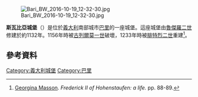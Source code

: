 [[Image:Bari_BW_2016-10-19_12-32-30.jpg|thumb]]

'''斯瓦比亞城堡'''（{{lang-it|Castello Normanno-Svevo}}）是位於[[義大利|義大利]]南部城市[[巴里|巴里]]的一座城堡。這座城堡由[[魯傑羅二世_(西西里)|魯傑羅二世]]修建於約1132年。1156年時被[[古列爾莫一世_(西西里)|古列爾莫一世]]破壞，1233年時被[[腓特烈二世_(神聖羅馬帝國)|腓特烈二世]]重建<ref>[[Georgina_Masson|Georgina Masson]]. ''Frederick II of Hohenstaufen: a life.'' pp. 88-89.</ref>。
==參考資料==
{{reflist}}

{{coord|display=title}}

[[Category:義大利城堡|Category:義大利城堡]]
[[Category:巴里|Category:巴里]]